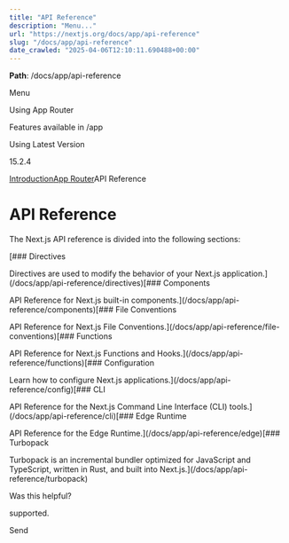 ---
title: "API Reference"
description: "Menu..."
url: "https://nextjs.org/docs/app/api-reference"
slug: "/docs/app/api-reference"
date_crawled: "2025-04-06T12:10:11.690488+00:00"
---

**Path**: /docs/app/api-reference

Menu

Using App Router

Features available in /app

Using Latest Version

15.2.4

[Introduction](/docs)[App Router](/docs/app)API Reference

# API Reference

The Next.js API reference is divided into the following sections:

[### Directives

Directives are used to modify the behavior of your Next.js application.](/docs/app/api-reference/directives)[### Components

API Reference for Next.js built-in components.](/docs/app/api-reference/components)[### File Conventions

API Reference for Next.js File Conventions.](/docs/app/api-reference/file-conventions)[### Functions

API Reference for Next.js Functions and Hooks.](/docs/app/api-reference/functions)[### Configuration

Learn how to configure Next.js applications.](/docs/app/api-reference/config)[### CLI

API Reference for the Next.js Command Line Interface (CLI) tools.](/docs/app/api-reference/cli)[### Edge Runtime

API Reference for the Edge Runtime.](/docs/app/api-reference/edge)[### Turbopack

Turbopack is an incremental bundler optimized for JavaScript and TypeScript, written in Rust, and built into Next.js.](/docs/app/api-reference/turbopack)

Was this helpful?

supported.

Send